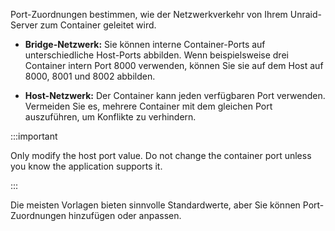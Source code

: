 Port-Zuordnungen bestimmen, wie der Netzwerkverkehr von Ihrem Unraid-Server zum Container geleitet wird.

- **Bridge-Netzwerk:** Sie können interne Container-Ports auf unterschiedliche Host-Ports abbilden. Wenn beispielsweise drei Container intern Port 8000 verwenden, können Sie sie auf dem Host auf 8000, 8001 und 8002 abbilden.

- **Host-Netzwerk:** Der Container kann jeden verfügbaren Port verwenden. Vermeiden Sie es, mehrere Container mit dem gleichen Port auszuführen, um Konflikte zu verhindern.

:::important

Only modify the host port value. Do not change the container port unless you know the application supports it.

:::

Die meisten Vorlagen bieten sinnvolle Standardwerte, aber Sie können Port-Zuordnungen hinzufügen oder anpassen.
